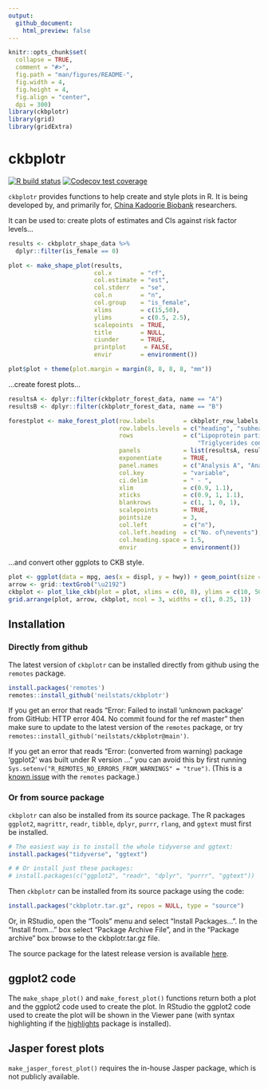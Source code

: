```yaml
---
output:
  github_document:
    html_preview: false
---
```


<!-- README.md is generated from README.Rmd. Please edit that file -->

```r
knitr::opts_chunk$set(
  collapse = TRUE,
  comment = "#>",
  fig.path = "man/figures/README-",
  fig.width = 4,
  fig.height = 4,
  fig.align = "center",
  dpi = 300)
library(ckbplotr)
library(grid)
library(gridExtra)
```
# ckbplotr
<!-- badges: start -->
[![R build status](https://github.com/neilstats/ckbplotr/workflows/R-CMD-check/badge.svg)](https://github.com/neilstats/ckbplotr/actions)
[![Codecov test coverage](https://codecov.io/gh/neilstats/ckbplotr/branch/master/graph/badge.svg)](https://codecov.io/gh/neilstats/ckbplotr?branch=master)
<!-- badges: end -->

`ckbplotr` provides functions to help create and style plots in R. It is being
developed by, and primarily for, [China Kadoorie Biobank](http://www.ckbiobank.org) 
researchers.

It can be used to: create plots of estimates and CIs against risk factor levels...
```r
results <- ckbplotr_shape_data %>% 
  dplyr::filter(is_female == 0)

plot <- make_shape_plot(results,
                        col.x        = "rf",
                        col.estimate = "est",
                        col.stderr   = "se",
                        col.n        = "n",
                        col.group    = "is_female",
                        xlims        = c(15,50),
                        ylims        = c(0.5, 2.5),
                        scalepoints  = TRUE,
                        title        = NULL,
                        ciunder      = TRUE,
                        printplot     = FALSE,
                        envir        = environment())

plot$plot + theme(plot.margin = margin(8, 8, 8, 8, "mm"))
```


...create forest plots...
```r
resultsA <- dplyr::filter(ckbplotr_forest_data, name == "A")
resultsB <- dplyr::filter(ckbplotr_forest_data, name == "B")

forestplot <- make_forest_plot(row.labels        = ckbplotr_row_labels,
                               row.labels.levels = c("heading", "subheading", "label"),
                               rows              = c("Lipoprotein particle concentration",
                                                     "Triglycerides concentration"),
                               panels            = list(resultsA, resultsB),
                               exponentiate      = TRUE,
                               panel.names       = c("Analysis A", "Analysis B"),
                               col.key           = "variable",
                               ci.delim          = " - ",
                               xlim              = c(0.9, 1.1),
                               xticks            = c(0.9, 1, 1.1),
                               blankrows         = c(1, 1, 0, 1),
                               scalepoints       = TRUE,
                               pointsize         = 3,
                               col.left          = c("n"),
                               col.left.heading  = c("No. of\nevents"),
                               col.heading.space = 1.5,
                               envir             = environment())
```

...and convert other ggplots to CKB style.
```r
plot <- ggplot(data = mpg, aes(x = displ, y = hwy)) + geom_point(size = 1)
arrow <- grid::textGrob("\u2192")
ckbplot <- plot_like_ckb(plot = plot, xlims = c(0, 8), ylims = c(10, 50))
grid.arrange(plot, arrow, ckbplot, ncol = 3, widths = c(1, 0.25, 1))
```


## Installation

### Directly from github
The latest version of `ckbplotr` can be installed directly from 
github using the `remotes` package.
```r
install.packages('remotes')
remotes::install_github('neilstats/ckbplotr')
```

If you get an error that reads "Error: Failed to install 'unknown package' from GitHub: HTTP error 404. No commit found for the ref master" then make sure to update to the latest version of the `remotes` package, or try `remotes::install_github('neilstats/ckbplotr@main')`.

If you get an error that reads "Error: (converted from warning) package 'ggplot2' was built under R version ..." you can avoid this by first running `Sys.setenv("R_REMOTES_NO_ERRORS_FROM_WARNINGS" = "true")`. (This is a [known issue](https://github.com/r-lib/remotes/issues/403) with the `remotes` package.) 

### Or from source package
`ckbplotr` can also be installed from its source package. The R packages  `ggplot2`, `magrittr`, `readr`, `tibble`, `dplyr`, `purrr`,  `rlang`, and `ggtext` must  first be installed.
```r
# The easiest way is to install the whole tidyverse and ggtext:
install.packages("tidyverse", "ggtext")

# # Or install just these packages:
# install.packages(c("ggplot2", "readr", "dplyr", "purrr", "ggtext"))
```
Then `ckbplotr` can be installed from its source package using the code:
```r
install.packages("ckbplotr.tar.gz", repos = NULL, type = "source")
```
Or, in RStudio, open the "Tools" menu and select "Install Packages...".
In the "Install from..." box select "Package Archive File", and in the
"Package archive" box browse to the ckbplotr.tar.gz file.

The source package for the latest release version is available [here](https://github.com/neilstats/ckbplotr/releases/latest).




## ggplot2 code

The `make_shape_plot()` and `make_forest_plot()` functions return both a plot and the ggplot2 code used to create the plot. In RStudio the ggplot2 code used to create the plot will be shown in the Viewer pane (with syntax highlighting if the [highlights](https://cran.r-project.org/package=highlight) package is installed).



## Jasper forest plots
`make_jasper_forest_plot()` requires the in-house Jasper package,  which is not publicly available.


